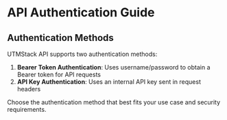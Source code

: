 # API Authentication Guide


## Authentication Methods

UTMStack API supports two authentication methods:

1. **Bearer Token Authentication**: Uses username/password to obtain a Bearer token for API requests
2. **API Key Authentication**: Uses an internal API key sent in request headers

Choose the authentication method that best fits your use case and security requirements.

